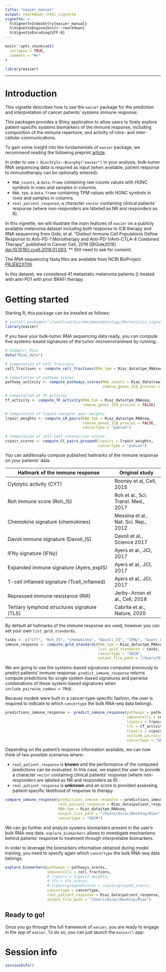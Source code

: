 ```yaml
---
title: "easier_manual"
output: rmarkdown::html_vignette
vignette: >
  %\VignetteIndexEntry{easier_manual}
  %\VignetteEngine{knitr::rmarkdown}
  %\VignetteEncoding{UTF-8}
---
```


```r
knitr::opts_chunk$set(
  collapse = TRUE,
  comment = "#>"
)
```

```r
library(easier)
```

---

# Introduction {#introduction} 

This vignette describes how to use the `easier` package for the prediction and interpretation of cancer patients' systems immune response. 

This packages provides a Shiny application to allow users to finely explore patient-specific systems biomarkers of the immune response, including composition of the immune repertoire, and activity of intra- and inter- cellular communications.

To gain some insight into the fundamentals of `easier` package, we recommend reading the following preprint [article](https://www.biorxiv.org/content/10.1101/2021.02.05.429977v1).

In order to use `r BiocStyle::Biocpkg("easier")` in your analysis, bulk-tumor RNA sequencing data is required as input (when available, patient response to immunotherapy can be optionally entered):

- `RNA_counts`, a `data.frame` containing raw counts values with HGNC symbols in rows and samples in columns. 
- `RNA_tpm`, a `data.frame` containing TPM values with HGNC symbols in rows and samples in columns. 
- `real_patient_response`, a character `vector` containing clinical patients' response (where non-responders are labeled as NR and responders as R).

In this vignette, we will illustrate the main features of `easier` on a publicly available melanoma dataset including both response to ICB therapy and RNA sequencing from Gide, et al. "Distinct Immune Cell Populations Define Response to Anti-PD-1 Monotherapy and Anti-PD-1/Anti-CTLA-4 Combined Therapy", published in Cancer Cell, 2019 [@Gide2019]
[doi:10.1016/j.ccell.2019.01.003](https://doi.org/10.1016/j.ccell.2019.01.003). ** Still need to ask for consent.

The RNA sequencing fastq files are available from NCBI BioProject [PRJEB23709](https://www.ncbi.nlm.nih.gov/bioproject/522397).

In this dataset, we considered 41 metastatic melanoma patients () treated with anti-PD1 with prior BRAFi therapy.

# Getting started {#gettingstarted}

Starting R, this package can be installed as follows:

```r
# install.packages("~/ownCloud/SystemsImmunoOncology/Mechanistic_signatures_project/easier_1.0.3.tar.gz", repos = NULL, type="source")
library(easier)
````

If you have your bulk-tumor RNA sequencing data ready, you can compute five systems-based signatures of the tumor microenvironment by running:


```r
# Example: Riaz
data("Riaz_data")

# Computation of cell fractions
cell_fractions <- compute_cell_fractions(RNA_tpm = Riaz_data$tpm_RNAseq)

# Computation of pathway scores
pathway_activity <- compute_pathways_scores(RNA_counts = Riaz_data$raw_counts_RNAseq,
                                            remove_genes_ICB_proxies = TRUE)

# Computation of TF activity
tf_activity <- compute_TF_activity(RNA_tpm = Riaz_data$tpm_RNAseq, 
                                   remove_genes_ICB_proxies = FALSE)

# Computation of ligand-receptor pair weights
lrpair_weights <- compute_LR_pairs(RNA_tpm = Riaz_data$tpm_RNAseq, 
                                   remove_genes_ICB_proxies = FALSE, 
                                   cancertype = "pancan")

# Computation of cell-cell interaction scores
ccpair_scores <- compute_CC_pairs_grouped(lrpairs = lrpair_weights, 
                                          cancertype = "pancan")
````

You can additionally compute published hallmarks of the immune response on your patients' data. 

Hallmark of the immune response | Original study |
------------------------------- | -------------- |
Cytolytic activity (CYT) | Rooney et al, Cell, 2015 |
Roh immune score (Roh_IS) | Roh et al., Sci. Transl. Med., 2017 |
Chemokine signature (chemokines) | Messina et al., Nat. Sci. Rep., 2012 |
Davoli immune signature (Davoli_IS) | Davoli et al., Science 2017 |
IFNy signature (IFNy) | Ayers et al., JCI, 2017 |
Expanded immune signature (Ayers_expIS) | Ayers et al., JCI, 2017 |
T-cell inflamed signature (Tcell_inflamed) | Ayers et al., JCI, 2017 |
Repressed immune resistance (RIR) | Jerby-Arnon et al., Cell, 2018 |
Tertiary lymphoid structures signature (TLS) | Cabrita et al., Nature, 2020 |

By default all hallmarks of the immune response are used, however you can set your own `list_gold_standards`.

```r
tasks <- c("CYT", "Roh_IS", "chemokines", "Davoli_IS", "IFNy", "Ayers_expIS", "Tcell_inflamed", "RIR", "TLS")
immune_response <- compute_gold_standards(RNA_tpm = Riaz_data$tpm_RNAseq, 
                                          list_gold_standards = tasks, 
                                          cancertype = "SKCM",
                                          output_file_path = "/Users/Oscar/Desktop/Riaz")
```

We are going to use the systems-based signatures computed previously to predict patients' immune response. `predict_immune_response` returns compute predictions for single system-based signatures and pairwise combinations of these system-based signatures when `include_pairwise_combos = TRUE`. 

Because models were built in a cancer-type-specific fashion, the user is required to indicate to which `cancertype` the bulk RNA-seq data belongs.

```r
predictions_immune_response <- predict_immune_response(pathways = pathway_activity,
                                                       immunecells = cell_fractions,
                                                       lrpairs = lrpair_weights,
                                                       tfs = tf_activity,
                                                       ccpairs = ccpair_scores,
                                                       include_pairwise_combos = TRUE,
                                                       cancertype = "SKCM")
```

Depending on the patient's response information available, we can now think of two possible scenarios where:

- `real_patient_response` is **known** and the performance of the computed predictions can be evaluated. In this case, we expect the user to provide a character `vector` containing clinical patients' response (where non-responders are labeled as NR and responders as R).
- `real_patient_response` is **unknown** and an score is provided assessing patient-specific likelihood of response to therapy.


```r
compare_immune_response(predictions_immune_response = predictions_immune_response,
                        real_patient_response = Riaz_data$patient_response,
                        RNA_tpm = Riaz_data$tpm_RNAseq,
                        output_file_path = "/Users/Oscar/Desktop/Riaz",
                        cancertype = "SKCM")
```

We can go further and analyze systems biomarkers present in the user's bulk RNA-seq data. `explore_biomarkers` allows to investigate mechanisms behind patients' response to treatment through interpretable biomarkers. 

In order to leverage the biomarkers information obtained during model training, you need to specify again which `cancertype` the bulk RNA-seq data belongs.

```r
explore_biomarkers(pathways = pathways_scores,
                   immunecells = cell_fractions,
                   # lrpairs = lrpairs_weights,
                   # tfs = tfs_scores,
                   # ccpairsgroupedscores = ccpairsgrouped_scores,
                   cancertype = cancertype,
                   real_patient_response = Riaz_data$patient_response,
                   output_file_path = "/Users/Oscar/Desktop/Riaz")
```

## Ready to go!

Once you go through the full framework of `easier`, you are ready to engage in the app of `easier`. To do so, you can just launch the `easier()` app:


# Session info {-}

```r
sessionInfo()
```

